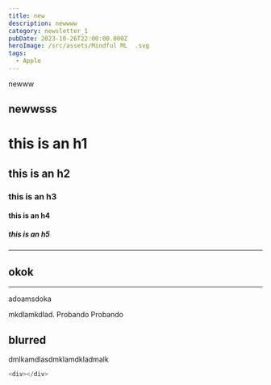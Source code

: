 ```yaml
---
title: new
description: newwww
category: newsletter_1
pubDate: 2023-10-26T22:00:00.000Z
heroImage: /src/assets/Mindful ML  .svg
tags:
  - Apple
---
```


newww

## newwsss

# this is an h1

## this is an h2

### this is an h3

#### this is an h4

##### this is an h5

***

## okok

***

<div class="blur-lg">
  adoamsdoka

  mkdlamkdlad. Probando
  Probando

  ## blurred

  dmlkamdlasdmklamdkladmalk

  ```javascript
  <div></div>
  ```
</div>

